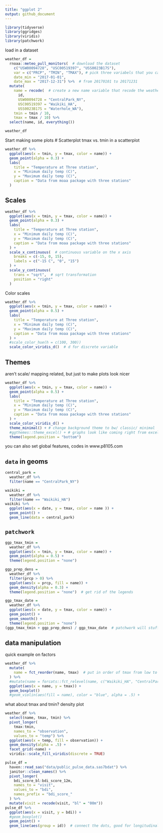```yaml
---
title: "ggplot 2"
output: github_document
---
```



```r
library(tidyverse)
library(ggridges)
library(viridis)
library(patchwork)
```

load in a dataset
```r
weather_df = 
  rnoaa::meteo_pull_monitors(  # download the dataset 
    c("USW00094728", "USC00519397", "USS0023B17S"),
    var = c("PRCP", "TMIN", "TMAX"), # pick three variabels that you care about
    date_min = "2017-01-01",
    date_max = "2017-12-31") %>%  # from 20170101 to 20171231
  mutate(
    name = recode(  # create a new name variable that recode the weather station
      id, 
      USW00094728 = "CentralPark_NY", 
      USC00519397 = "Waikiki_HA",
      USS0023B17S = "Waterhole_WA"),
    tmin = tmin / 10,
    tmax = tmax / 10) %>%
  select(name, id, everything())
```
```r
weather_df
```

Start making some plots
# Scatterplot
tmax vs. tmin in a scatterplot
```r
weather_df %>% 
  ggplot(aes(x = tmin, y = tmax, color = name)) + 
  geom_point(alpha = 0.3) + 
  labs(
    title = "Temperature at Three station",
    x = "Minimum daily temp (C)",
    y = "Maximum daily temp (C)",
    caption = "Data from moaa package with three stations"
  )
```
## Scales

```r
weather_df %>% 
  ggplot(aes(x = tmin, y = tmax, color = name)) + 
  geom_point(alpha = 0.3) + 
  labs(
    title = "Temperature at Three station",
    x = "Minimum daily temp (C)",
    y = "Maximum daily temp (C)",
    caption = "Data from moaa package with three stations"
  ) + 
  scale_x_continuous(  # continuous variable on the x axis
    breaks = c(-15, 0, 15),
    labels = c("-15 C", "0", "15")
  ) + 
  scale_y_continuous(
    trans = "sqrt",  # sqrt transformation
    position = "right"
  )
```
Color scales
```r
weather_df %>% 
  ggplot(aes(x = tmin, y = tmax, color = name)) + 
  geom_point(alpha = 0.5) + 
  labs(
    title = "Temperature at Three station",
    x = "Minimum daily temp (C)",
    y = "Maximum daily temp (C)",
    caption = "Data from moaa package with three stations"
  ) + 
  #scale_color_hue(h = c(100, 300))
  scale_color_viridis_d()  # d for discrete variable 
```
## Themes
aren't scale/ mapping related, but just to make plots look nicer
```r
weather_df %>% 
  ggplot(aes(x = tmin, y = tmax, color = name)) + 
  geom_point(alpha = 0.5) + 
  labs(
    title = "Temperature at Three station",
    x = "Minimum daily temp (C)",
    y = "Maximum daily temp (C)",
    caption = "Data from moaa package with three stations"
  ) + 
  scale_color_viridis_d() +
  theme_minimal() + # change background theme to bw/ classic/ minimal
  #ggthemes::theme_excel() + # graphs look like coming right from excel
  theme(legend.position = "bottom")
```
you can also set global features, codes in www.p8105.com

## `data` in geoms
```r
central_park = 
  weather_df %>% 
  filter(name == "CentralPark_NY")

waikiki = 
  weather_df %>% 
  filter(name == "Waikiki_HA")
waikiki %>% 
  ggplot(aes(x = date, y = tmax, color = name )) +
  geom_point() +
  geom_line(data = central_park)
```

## `patchwork`
```r
ggp_tmax_tmin = 
  weather_df %>% 
  ggplot(aes(x = tmin, y = tmax, color = name)) +
  geom_point(alpha = 0.5) +
  theme(legend.position = "none")

ggp_prep_dens = 
  weather_df %>% 
  filter(prcp > 0) %>% 
  ggplot(aes(x = prcp, fill = name)) +
  geom_density(alpha = 0.3) +
  theme(legend.position = "none")  # get rid of the legends

ggp_tmax_date = 
  weather_df %>% 
  ggplot(aes(x = date, y = tmax, color = name)) +
  geom_point() +
  geom_smooth() +
  theme(legend.position = "none")
(ggp_tmax_tmin + ggp_prep_dens) / ggp_tmax_date  # patchwork will stuff graphs together, "/" will put this underneath
```

## data manipulation
quick example on factors
```r
weather_df %>% 
  mutate(
    name = fct_reorder(name, tmax)  # put in order of tmax from low to high
  ) %>% 
  #mutate(name = forcats::fct_relevel(name, c("Waikiki_HA", "CentralPark_NY", "Waterhole_WA"))) %>% 
  ggplot(aes(x = name, y = tmax)) +
  geom_boxplot()
  #geom_violin(aes(fill = name), color = "blue", alpha = .5) + 
```
what about tmax and tmin? density plot
```r
weather_df %>%
  select(name, tmax, tmin) %>% 
  pivot_longer(
    tmax:tmin,
    names_to = "observation", 
    values_to = "temp") %>% 
  ggplot(aes(x = temp, fill = observation)) +
  geom_density(alpha = .5) + 
  facet_grid(~name) + 
  viridis::scale_fill_viridis(discrete = TRUE)
```
```r
pulse_df = 
  haven::read_sas("data/public_pulse_data.sas7bdat") %>% 
  janitor::clean_names() %>% 
  pivot_longer(
    bdi_score_bl:bdi_score_12m,
    names_to = "visit",
    values_to = "bdi",
    names_prefix = "bdi_score_"
  ) %>% 
  mutate(visit = recode(visit, "bl" = "00m"))
pulse_df %>% 
  ggplot(aes(x = visit, y = bdi)) +
  #geom_boxplot()
  geom_point() +
  geom_line(aes(group = id))  # connect the dots, good for longitudinal data analysis
```
```r

```



